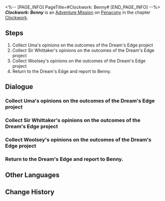 <%-- [PAGE_INFO]
PageTitle=#Clockwork: Benny#
[END_PAGE_INFO] --%>
{{Stub|Dialogue.}}
{{Mission Infobox
|id            = 4240307
|title         = 
|image         = <!--Mission Clockwork Benny.png-->
|type          = Adventure
|event_name    = 
|chapter       = Clockwork
|requirements  = [[Trailblaze Mission]] ''[[Gentleness, the Name of Nocturne]]'' completed
|summary       = <!--official mission summary from Fate's Atlas-->
|characters    = Benny; Sir Whittaker; Trailblazer; Uma
|startLocation = [[Penacony]] - [[Dream's Edge]]
|world         = Penacony
|area          = Dream's Edge
|prev          = 
|next          = 
|rewards       = Trailblaze EXP*100; Stellar Jade*10; Lost Crystal*3; Clock Credits*180; Credit*20,000
}}
'''''Clockwork: Benny''''' is an [[Adventure Mission]] on [[Penacony]] in the chapter [[Clockwork]].

==Steps==
# Collect Uma's opinions on the outcomes of the Dream's Edge project
# Collect Sir Whittaker's opinions on the outcomes of the Dream's Edge project
# Collect Woolsey's opinions on the outcomes of the Dream's Edge project
# Return to the Dream's Edge and report to Benny.

<!--
==Gameplay Notes==

--><!--
==Trial Character==

-->
==Dialogue==
{{Stub Dialogue}}
{{Dialogue Start}}
:{{tx}}
{{Dialogue End}}

===Collect Uma's opinions on the outcomes of the Dream's Edge project===
{{Mission Description|type=adventure|location=Dream's Edge|update|Tick... tock! Quick, adjust the hands... Tick, tock!<br />People's minds await your exploration. Help them regain their true selves!}}
{{Dialogue Start}}
:{{tx}}
{{Dialogue End}}

===Collect Sir Whittaker's opinions on the outcomes of the Dream's Edge project===
{{Dialogue Start}}
:{{tx}}
{{Dialogue End}}

===Collect Woolsey's opinions on the outcomes of the Dream's Edge project===
{{Dialogue Start}}
:{{tx}}
{{Dialogue End}}

===Return to the Dream's Edge and report to Benny.===
{{Mission Description|type=adventure|location=Dream's Edge|update|Tick... tock! Quick, Adjust the hands... Tick, tock!<br />People's minds await your exploration. Help them regain their true selves!}}
{{Dialogue Start}}
:{{tx}}
{{Dialogue End}}

==Other Languages==
{{Other Languages
|en   = Clockwork: Benny
|zhs  = 钟表把戏：班尼
|zht  = 鐘錶把戲：班尼
|ja   = クロックトリック：バンニ
|ko   = 시계 트릭: 베니
|es   = Trucorreloj: Benny
|fr   = Pouvoir de la Pendule&nbsp;: Benny
|ru   = Заводной механизм: Бенни
|th   = กลนาฬิกา: Benny
|vi   = Thủ Thuật Đồng Hồ: Benny
|de   = Uhrwerk: Benny
|id   = Clockwork: Benny
|pt   = Truquelógio: Benny
}}

==Change History==
{{Change History|2.0}}
